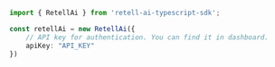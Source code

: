 ```typescript index.ts
import { RetellAi } from 'retell-ai-typescript-sdk';

const retellAi = new RetellAi({
    // API key for authentication. You can find it in dashboard.
    apiKey: "API_KEY"
})
```